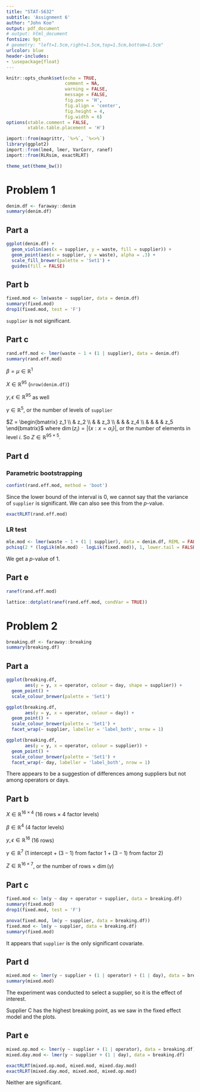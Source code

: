 ```yaml
---
title: "STAT-S632"
subtitle: 'Assignment 6'
author: "John Koo"
output: pdf_document
# output: html_document
fontsize: 9pt 
# geometry: "left=1.5cm,right=1.5cm,top=1.5cm,bottom=1.5cm"
urlcolor: blue
header-includes:
- \usepackage{float}
---
```


```r
knitr::opts_chunk$set(echo = TRUE, 
                      comment = NA, 
                      warning = FALSE, 
                      message = FALSE, 
                      fig.pos = 'H', 
                      fig.align = 'center', 
                      fig.height = 4, 
                      fig.width = 6)
options(xtable.comment = FALSE, 
        xtable.table.placement = 'H')
```

```r
import::from(magrittr, `%>%`, `%<>%`)
library(ggplot2)
import::from(lme4, lmer, VarCorr, ranef)
import::from(RLRsim, exactRLRT)

theme_set(theme_bw())
```

# Problem 1

```r
denim.df <- faraway::denim
summary(denim.df)
```

## Part a

```r
ggplot(denim.df) + 
  geom_violin(aes(x = supplier, y = waste, fill = supplier)) + 
  geom_point(aes(x = supplier, y = waste), alpha = .3) + 
  scale_fill_brewer(palette = 'Set1') + 
  guides(fill = FALSE)
```

## Part b

```r
fixed.mod <- lm(waste ~ supplier, data = denim.df)
summary(fixed.mod)
drop1(fixed.mod, test = 'F')
```

`supplier` is not significant.

## Part c

```r
rand.eff.mod <- lmer(waste ~ 1 + (1 | supplier), data = denim.df)
summary(rand.eff.mod)
```

$\beta = \mu \in \mathbb{R}^1$

$X \in \mathbb{R}^{95}$ (`nrow(denim.df)`)

$y, \epsilon \in \mathbb{R}^{95}$ as well

$\gamma \in \mathbb{R}^5$, or the number of levels of `supplier`

$Z = \begin{bmatrix}
  z_1 \\ & z_2 \\ & & z_3 \\ & & & z_4 \\ & & & & z_5 
\end{bmatrix}$ where $\dim(z_i) = |\{x : x = \alpha_i\}|$, or the number of 
elements in level $i$. So $Z \in \mathbb{R}^{95 \times 5}$.

## Part d

### Parametric bootstrapping

```r
confint(rand.eff.mod, method = 'boot')
```

Since the lower bound of the interval is 0, we cannot say that the variance 
of `supplier` is significant. We can also see this from the $p$-value.

```r
exactRLRT(rand.eff.mod)
```

### LR test

```r
mle.mod <- lmer(waste ~ 1 + (1 | supplier), data = denim.df, REML = FALSE)
pchisq(2 * (logLik(mle.mod) - logLik(fixed.mod)), 1, lower.tail = FALSE)
```

We get a $p$-value of 1.

## Part e

```r
ranef(rand.eff.mod)

lattice::dotplot(ranef(rand.eff.mod, condVar = TRUE))
```

# Problem 2

```r
breaking.df <- faraway::breaking
summary(breaking.df)
```

## Part a

```r
ggplot(breaking.df, 
       aes(y = y, x = operator, colour = day, shape = supplier)) + 
  geom_point() + 
  scale_colour_brewer(palette = 'Set1')
```

```r
ggplot(breaking.df, 
       aes(y = y, x = operator, colour = day)) + 
  geom_point() + 
  scale_colour_brewer(palette = 'Set1') + 
  facet_wrap(~ supplier, labeller = 'label_both', nrow = 1)

ggplot(breaking.df, 
       aes(y = y, x = operator, colour = supplier)) + 
  geom_point() + 
  scale_colour_brewer(palette = 'Set1') + 
  facet_wrap(~ day, labeller = 'label_both', nrow = 1)
```

There appears to be a suggestion of differences among suppliers but not among 
operators or days.

## Part b

$X \in \mathbb{R}^{16 \times 4}$ (16 rows $\times$ 4 factor levels)

$\beta \in \mathbb{R}^4$ (4 factor levels)

$y, \epsilon \in \mathbb{R}^{16}$ (16 rows)

$\gamma \in \mathbb{R}^7$ (1 intercept + $(3-1)$ from factor 1 + $(3-1)$ from 
factor 2)

$Z \in \mathbb{R}^{16 \times 7}$, or the number of rows $\times$ $\dim(\gamma)$

## Part c

```r
fixed.mod <- lm(y ~ day + operator + supplier, data = breaking.df)
summary(fixed.mod)
drop1(fixed.mod, test = 'F')

anova(fixed.mod, lm(y ~ supplier, data = breaking.df))
fixed.mod <- lm(y ~ supplier, data = breaking.df)
summary(fixed.mod)
```

It appears that `supplier` is the only significant covariate.

## Part d

```r
mixed.mod <- lmer(y ~ supplier + (1 | operator) + (1 | day), data = breaking.df)
summary(mixed.mod)
```

The experiment was conducted to select a supplier, so it is the effect of 
interest. 

Supplier C has the highest breaking point, as we saw in the fixed effect model 
and the plots.

## Part e

```r
mixed.op.mod <- lmer(y ~ supplier + (1 | operator), data = breaking.df)
mixed.day.mod <- lmer(y ~ supplier + (1 | day), data = breaking.df)

exactRLRT(mixed.op.mod, mixed.mod, mixed.day.mod)
exactRLRT(mixed.day.mod, mixed.mod, mixed.op.mod)
```

Neither are significant.
